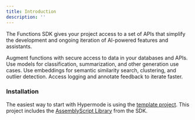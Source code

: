 ```yaml
---
title: Introduction
description: ''
---
```


The Functions SDK gives your project access to a set of APIs that simplify the development and ongoing iteration of AI-powered features and assistants.

<CardGroup cols={2}>
  <Card
    title="Connection"
    icon="server"
    href="/sdk/connection"
  >
    Augment functions with secure access to data in your databases and APIs.
  </Card>
  <Card
    title="Inference"
    icon="message-plus"
    href="/sdk/inference"
  >
    Use models for classification, summarization, and other generation use cases.
  </Card>
  <Card
    title="Search"
    icon="searchengin"
    href="/sdk/search"
  >
    Use embeddings for semantic similarity search, clustering, and outlier detection.
  </Card>
  <Card
    title="Console"
    icon="browsers"
    href="/sdk/console"
  >
    Access logging and annotate feedback to iterate faster.
  </Card>
</CardGroup>

### Installation

The easiest way to start with Hypermode is using the [template project](https://github.com/gohypermode/sample-project). This project includes the [AssemblyScript Library](https://www.npmjs.com/package/@hypermode/functions-as) from the SDK.